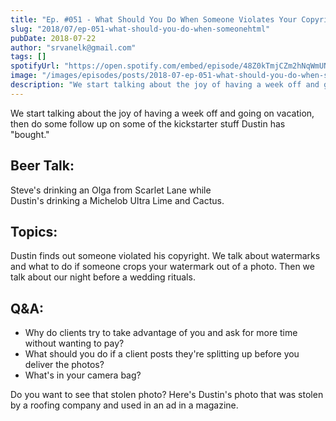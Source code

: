 ```yaml
---
title: "Ep. #051 - What Should You Do When Someone Violates Your Copyright?"
slug: "2018/07/ep-051-what-should-you-do-when-someonehtml"
pubDate: 2018-07-22
author: "srvanelk@gmail.com"
tags: []
spotifyUrl: "https://open.spotify.com/embed/episode/48Z0kTmjCZm2hNqWmUN54y?utm_source=generator"
image: "/images/episodes/posts/2018-07-ep-051-what-should-you-do-when-someonehtml/image-asset.webp"
description: "We start talking about the joy of having a week off and going on vacation, then do some follow up on some of the kickstarter stuff Dustin has 'bought.' Steve's drinking an Olga from Scarlet Lane while Dustin's drinking a Michelob Ultra Lime and Cactus."
---
```


We start talking about the joy of having a week off and going on vacation, then do some follow up on some of the kickstarter stuff Dustin has "bought." 

## Beer Talk:
Steve's drinking an Olga from Scarlet Lane while  
Dustin's drinking a Michelob Ultra Lime and Cactus.

## Topics:
Dustin finds out someone violated his copyright. We talk about watermarks and what to do if someone crops your watermark out of a photo. Then we talk about our night before a wedding rituals.

## Q&A:
- Why do clients try to take advantage of you and ask for more time without wanting to pay? 
- What should you do if a client posts they're splitting up before you deliver the photos? 
- What's in your camera bag?

Do you want to see that stolen photo? Here's Dustin's photo that was stolen by a roofing company and used in an ad in a magazine.

<figure>
  <img src="/images/episodes/posts/2018-07-ep-051-what-should-you-do-when-someonehtml/image-asset-2.webp" alt="" />
</figure>
